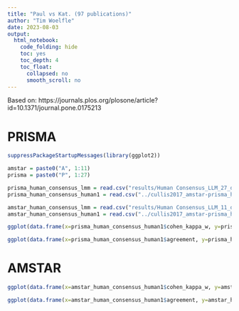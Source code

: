 ```yaml
---
title: "Paul vs Kat. (97 publications)"
author: "Tim Woelfle"
date: 2023-08-03
output:
  html_notebook:
    code_folding: hide
    toc: yes
    toc_depth: 4
    toc_float:
      collapsed: no
      smooth_scroll: no
---
```


Based on: https://journals.plos.org/plosone/article?id=10.1371/journal.pone.0175213

# PRISMA

```r
suppressPackageStartupMessages(library(ggplot2))

amstar = paste0("A", 1:11)
prisma = paste0("P", 1:27)

prisma_human_consensus_lmm = read.csv("results/Human Consensus_LLM_27_domains_3_options_IRR.csv")
prisma_human_consensus_human1 = read.csv("../cullis2017_amstar-prisma_human/results/Human Consensus_Human Rater 1_27_domains_3_options_IRR.csv")

amstar_human_consensus_lmm = read.csv("results/Human Consensus_LLM_11_domains_3_options_IRR.csv")
amstar_human_consensus_human1 = read.csv("../cullis2017_amstar-prisma_human/results/Human Consensus_Human Rater 1_11_domains_3_options_IRR.csv")

ggplot(data.frame(x=prisma_human_consensus_human1$cohen_kappa_w, y=prisma_human_consensus_lmm$cohen_kappa_w, text=prisma_human_consensus_lmm$X), aes(x,y)) + geom_point() + geom_text(aes(label=text), check_overlap = T, hjust="middle", vjust=-0.8) + xlim(-0.1,1) + ylim(-0.1,1) + geom_abline() + theme_bw() + xlab("Human Consensus vs Human Rater 1") + ylab("Human Consensus vs LMM") + ggtitle("PRISMA kappa")
```

```r
ggplot(data.frame(x=prisma_human_consensus_human1$agreement, y=prisma_human_consensus_lmm$agreement, text=prisma_human_consensus_lmm$X), aes(x,y)) + geom_point() + geom_text(aes(label=text), check_overlap = T, hjust="middle", vjust=-0.8) + xlim(-0.1,1) + ylim(-0.1,1) + geom_abline() + theme_bw() + xlab("Human Consensus vs Human Rater 1") + ylab("Human Consensus vs LMM") + ggtitle("PRISMA agreement")
```

# AMSTAR

```r
ggplot(data.frame(x=amstar_human_consensus_human1$cohen_kappa_w, y=amstar_human_consensus_lmm$cohen_kappa_w, text=amstar_human_consensus_lmm$X), aes(x,y)) + geom_point() + geom_text(aes(label=text), check_overlap = T, hjust="middle", vjust=-0.8) + xlim(-0.1,1) + ylim(-0.1,1) + geom_abline() + theme_bw() + xlab("Human Consensus vs Human Rater 1") + ylab("Human Consensus vs LMM") + ggtitle("AMSTAR kappa")
```

```r
ggplot(data.frame(x=amstar_human_consensus_human1$agreement, y=amstar_human_consensus_lmm$agreement, text=amstar_human_consensus_lmm$X), aes(x,y)) + geom_point() + geom_text(aes(label=text), check_overlap = T, hjust="middle", vjust=-0.8) + xlim(-0.1,1) + ylim(-0.1,1) + geom_abline() + theme_bw() + xlab("Human Consensus vs Human Rater 1") + ylab("Human Consensus vs LMM") + ggtitle("AMSTAR agreement")
```